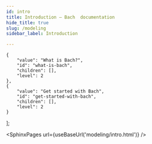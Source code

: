 ```yaml
---
id: intro
title: Introduction — Bach  documentation
hide_title: true
slug: /modeling
sidebar_label: Introduction

---
```

<head>
    <meta name="description" content="Bach is Objectiv’s data modeling library. With Bach, you can compose models with familiar Pandas-like dataframe operations in your notebook. It uses a SQL abstraction layer that enables models to run on the full dataset, and you can output models to SQL with a single command. It includes a set of operations that enable effective feature creation for datasets that embrace the open taxonomy of analytics." />
    <meta property="og:description" content="Bach is Objectiv’s data modeling library. With Bach, you can compose models with familiar Pandas-like dataframe operations in your notebook. It uses a SQL abstraction layer that enables models to run on the full dataset, and you can output models to SQL with a single command. It includes a set of operations that enable effective feature creation for datasets that embrace the open taxonomy of analytics." />
</head>

    {
        "value": "What is Bach?",
        "id": "what-is-bach",
        "children": [],
        "level": 2
    },
    {
        "value": "Get started with Bach",
        "id": "get-started-with-bach",
        "children": [],
        "level": 2
    }
];




<SphinxPages url={useBaseUrl('modeling/intro.html')} />
